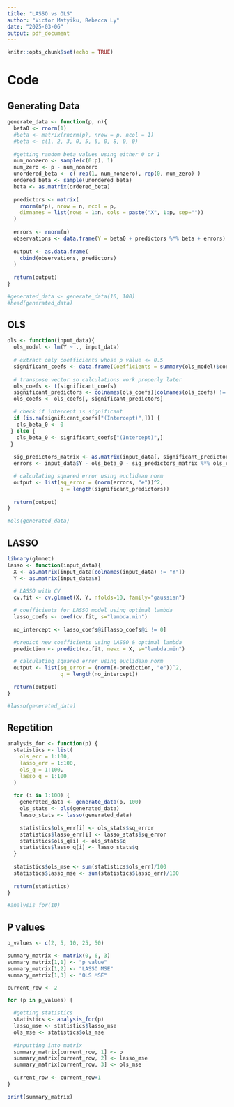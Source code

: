 ```yaml
---
title: "LASSO vs OLS"
author: "Victor Matyiku, Rebecca Ly"
date: "2025-03-06"
output: pdf_document
---
```


```r
knitr::opts_chunk$set(echo = TRUE)
```

# Code

## Generating Data

```r
generate_data <- function(p, n){
  beta0 <- rnorm(1)
  #beta <- matrix(rnorm(p), nrow = p, ncol = 1)
  #beta <- c(1, 2, 3, 0, 5, 6, 0, 8, 0, 0) 
  
  #getting random beta values using either 0 or 1
  num_nonzero <- sample(c(0:p), 1)
  num_zero <- p - num_nonzero
  unordered_beta <- c( rep(1, num_nonzero), rep(0, num_zero) )
  ordered_beta <- sample(unordered_beta)
  beta <- as.matrix(ordered_beta)
  
  predictors <- matrix(
    rnorm(n*p), nrow = n, ncol = p,
    dimnames = list(rows = 1:n, cols = paste("X", 1:p, sep=""))
  )
  
  errors <- rnorm(n)
  observations <- data.frame(Y = beta0 + predictors %*% beta + errors)
  
  output <- as.data.frame(
    cbind(observations, predictors)
  )
  
  return(output)
}

#generated_data <- generate_data(10, 100)
#head(generated_data)
```

## OLS

```r
ols <- function(input_data){
  ols_model <- lm(Y ~ ., input_data)
  
  # extract only coefficients whose p value <= 0.5
  significant_coefs <- data.frame(Coefficients = summary(ols_model)$coef[summary(ols_model)$coef[,4] <= .05, 4])
  
  # transpose vector so calculations work properly later
  ols_coefs <- t(significant_coefs)
  significant_predictors <- colnames(ols_coefs)[colnames(ols_coefs) != "(Intercept)"]
  ols_coefs <- ols_coefs[, significant_predictors]

  # check if intercept is significant
  if (is.na(significant_coefs["(Intercept)",])) {
   ols_beta_0 <- 0
 } else {
   ols_beta_0 <- significant_coefs["(Intercept)",]
 }
  
  sig_predictors_matrix <- as.matrix(input_data[, significant_predictors])
  errors <- input_data$Y - ols_beta_0 - sig_predictors_matrix %*% ols_coefs

  # calculating squared error using euclidean norm
  output <- list(sq_error = (norm(errors, "e"))^2,
                 q = length(significant_predictors))
  
  return(output)
}

#ols(generated_data)
```

## LASSO

```r
library(glmnet)
lasso <- function(input_data){
  X <- as.matrix(input_data[colnames(input_data) != "Y"])
  Y <- as.matrix(input_data$Y)
  
  # LASSO with CV
  cv.fit <- cv.glmnet(X, Y, nfolds=10, family="gaussian") 

  # coefficients for LASSO model using optimal lambda
  lasso_coefs <- coef(cv.fit, s="lambda.min")
  
  no_intercept <- lasso_coefs@i[lasso_coefs@i != 0]

  #predict new coefficients using LASSO & optimal lambda
  prediction <- predict(cv.fit, newx = X, s="lambda.min")  

  # calculating squared error using euclidean norm
  output <- list(sq_error = (norm(Y-prediction, "e"))^2, 
                 q = length(no_intercept))

  return(output)
}

#lasso(generated_data)
```

## Repetition

```r
analysis_for <- function(p) {
  statistics <- list(
    ols_err = 1:100,
    lasso_err = 1:100,
    ols_q = 1:100,
    lasso_q = 1:100
  )
  
  for (i in 1:100) {
    generated_data <- generate_data(p, 100)
    ols_stats <- ols(generated_data)
    lasso_stats <- lasso(generated_data)
    
    statistics$ols_err[i] <- ols_stats$sq_error
    statistics$lasso_err[i] <- lasso_stats$sq_error
    statistics$ols_q[i] <- ols_stats$q
    statistics$lasso_q[i] <- lasso_stats$q
  }
  
  statistics$ols_mse <- sum(statistics$ols_err)/100
  statistics$lasso_mse <- sum(statistics$lasso_err)/100
  
  return(statistics)
}

#analysis_for(10)
```

## P values

```r
p_values <- c(2, 5, 10, 25, 50)

summary_matrix <- matrix(0, 6, 3)
summary_matrix[1,1] <- "p value"
summary_matrix[1,2] <- "LASSO MSE"
summary_matrix[1,3] <- "OLS MSE"

current_row <- 2

for (p in p_values) {

  #getting statistics
  statistics <- analysis_for(p)
  lasso_mse <- statistics$lasso_mse
  ols_mse <- statistics$ols_mse
  
  #inputting into matrix
  summary_matrix[current_row, 1] <- p
  summary_matrix[current_row, 2] <- lasso_mse
  summary_matrix[current_row, 3] <- ols_mse
  
  current_row <- current_row+1
}

print(summary_matrix)
```
